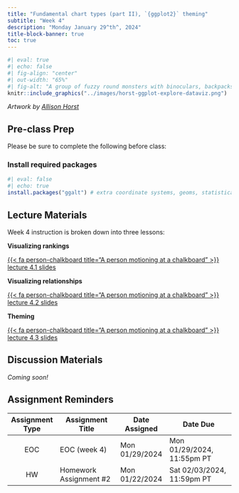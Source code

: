 ```yaml
---
title: "Fundamental chart types (part II), `{ggplot2}` theming"
subtitle: "Week 4"
description: "Monday January 29^th^, 2024"
title-block-banner: true
toc: true
---
```


```r
#| eval: true 
#| echo: false
#| fig-align: "center"
#| out-width: "65%" 
#| fig-alt: "A group of fuzzy round monsters with binoculars, backpacks and guide books looking up a graphs flying around with wings (like birders, but with exploratory data visualizations). Stylized text reads 'ggplot2: visual data exploration.' Learn more about ggplot2."
knitr::include_graphics("../images/horst-ggplot-explore-dataviz.png")
```

:::{.gray-text .center-text}
*Artwork by [Allison Horst](https://allisonhorst.com/)*
:::

## Pre-class Prep

Please be sure to complete the following before class:

### Install required packages
```r
#| eval: false
#| echo: true
install.packages("ggalt") # extra coordinate systems, geoms, statistical transformations, scales and fonts for 'ggplot2' (includes `geom_lollipop()`)
```

## Lecture Materials 

Week 4 instruction is broken down into three lessons:

::: {.grid}

::: {.g-col-12 .g-col-md-4}
::: {.center-text}
[**Visualizing rankings**]{.teal-text .body-text-m}

[{{< fa person-chalkboard title="A person motioning at a chalkboard" >}} lecture 4.1 slides](../slides/week4.1-rankings-slides.qmd){.btn role="button" target="_blank"} 
:::
:::

::: {.g-col-12 .g-col-md-4}
::: {.center-text}
[**Visualizing relationships**]{.teal-text .body-text-m}

[{{< fa person-chalkboard title="A person motioning at a chalkboard" >}} lecture 4.2 slides](../slides/week4.2-relationships-slides.qmd){.btn role="button" target="_blank"} 
:::
:::

::: {.g-col-12 .g-col-md-4}
::: {.center-text}
[**Theming**]{.teal-text .body-text-m}

[{{< fa person-chalkboard title="A person motioning at a chalkboard" >}} lecture 4.3 slides](../slides/tbd.qmd){.btn role="button" target="_blank"} 
:::
:::

:::

## Discussion Materials

*Coming soon!*

<!-- Critiquing data viz? -->
<!-- see: https://samanthacsik.github.io/EDS-240-data-viz/slides/week3.1-choosing-graphic-forms-slides.html#/critique-considerations -->
<!-- hockey stick graph: https://www.ipcc.ch/site/assets/uploads/2018/05/SYR_TAR_full_report.pdf -->

## Assignment Reminders

| Assignment Type | Assignment Title        | Date Assigned  | Date Due                   |
|:---------------:|-------------------------|----------------|----------------------------|
| EOC             | EOC (week 4)            | Mon 01/29/2024 | Mon 01/29/2024, 11:55pm PT |
| HW              | Homework Assignment #2  | Mon 01/22/2024 | Sat 02/03/2024, 11:59pm PT |

<!-- | Assignment Type | Assignment Title                                                       | Date Assigned  | Date Due                   | -->
<!-- |:---------------:|------------------------------------------------------------------------|----------------|----------------------------| -->
<!-- | EOC             | [EOC (week 4)](https://forms.gle/kwfaWciZNu4fCzKN7)                    | Mon 01/29/2024 | Mon 01/29/2024, 11:55pm PT | -->
<!-- | HW              | [Homework Assignment #2](../assignments/HW2.qmd)                       | Mon 01/22/2024 | Sat 02/03/2024, 11:59pm PT | -->


